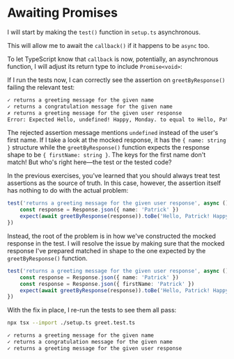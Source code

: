 # Awaiting Promises

<EpicVideo url="https://www.epicweb.dev/workshops/testing-fundamentals/testing-asynchronous-code/handling-promises-in-tests/solution" />

I will start by making the `test()` function in `setup.ts` asynchronous.

<CodeFile file="setup.ts" range="22" highlight="22" />

This will allow me to await the `callback()` if it happens to be `async` too.

<CodeFile file="setup.ts" range="22-26" highlight="24" />

<callout-info>To let TypeScript know that `callback` is now, potentially, an asynchronous function, I will adjust its return type to include `Promise<void>`:</callout-info>

<CodeFile file="setup.ts" range="5-10" highlight="7" />

If I run the tests now, I can correctly see the assertion on `greetByResponse()` failing the relevant test:

```txt nocopy nonumber lines=3-4
✓ returns a greeting message for the given name
✓ returns a congratulation message for the given name
✗ returns a greeting message for the given user response
Error: Expected Hello, undefined! Happy, Monday. to equal to Hello, Patrick! Happy, Monday.
```

The rejected assertion message mentions `undefined` instead of the user's first name. If I take a look at the mocked response, it has the `{ name: string }` structure while the `greetByResponse()` function expects the response shape to be `{ firstName: string }`. The keys for the first name don't match! But who's right here—the test or the tested code?

In the previous exercises, you've learned that you should always treat test assertions as the source of truth. In this case, however, the assertion itself has nothing to do with the actual problem:

```ts filename=greet.test.ts nocopy nonumber highlight=3
test('returns a greeting message for the given user response', async () => {
	const response = Response.json({ name: 'Patrick' })
	expect(await greetByResponse(response)).toBe('Hello, Patrick! Happy, Monday.')
})
```

Instead, the root of the problem is in how we've constructed the mocked response in the test. I will resolve the issue by making sure that the mocked response I've prepared matched in shape to the one expected by the `greetByResponse()` function.

```ts filename=greet.test.ts nocopy remove=2 add=3
test('returns a greeting message for the given user response', async () => {
	const response = Response.json({ name: 'Patrick' })
	const response = Response.json({ firstName: 'Patrick' })
	expect(await greetByResponse(response)).toBe('Hello, Patrick! Happy, Monday.')
})
```

With the fix in place, I re-run the tests to see them all pass:

```sh nonumber
npx tsx --import ./setup.ts greet.test.ts
```

```txt nocopy nonumber
✓ returns a greeting message for the given name
✓ returns a congratulation message for the given name
✓ returns a greeting message for the given user response
```
